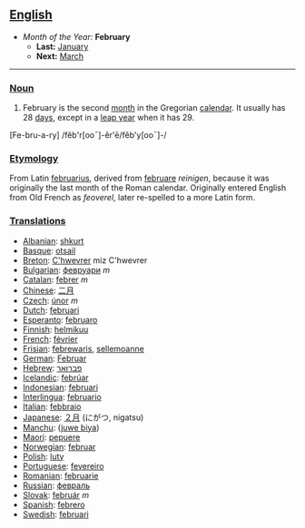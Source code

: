 == [[English]] ==
*''Month of the Year:'' '''February'''
**'''Last:''' [[January]]
**'''Next:''' [[March]]
----

=== [[Noun]] ===
#February is the second [[month]] in the Gregorian [[calendar]]. It usually has 28 [[day|days]], except in a [[leap year]] when it has 29.

[Fe-bru-a-ry] /fĕb'r[ooˉ]-ĕr'ē/fĕb'y[ooˉ]-/

=== [[Etymology]] ===
From Latin [[februarius]], derived from [[februare]] ''reinigen'', because it was originally the last month of the Roman calendar. Originally entered English from Old French as ''feoverel'', later re-spelled to a more Latin form.

=== [[Translations]] ===
*[[Albanian]]: [[shkurt]]
*[[Basque]]: [[otsail]]
*[[Breton]]: [[C'hwevrer]] miz C'hwevrer
*[[Bulgarian]]: [[февруари]] ''m''
*[[Catalan]]: [[febrer]] ''m''
*[[Chinese]]: [[二月]]
*[[Czech]]: [[únor]] ''m''
*[[Dutch]]: [[februari]]
*[[Esperanto]]: [[februaro]]
*[[Finnish]]: [[helmikuu]]
*[[French]]: [[février]]
*[[Frisian]]: [[febrewaris]], [[sellemoanne]]
*[[German]]: [[Februar]]
*[[Hebrew]]: [[פברואר]]
*[[Icelandic]]: [[febrúar]]
*[[Indonesian]]: [[februari]]
*[[Interlingua]]: [[februario]]
*[[Italian]]: [[febbraio]]
*[[Japanese]]: [[２月]] (にがつ, nigatsu)
*[[Manchu]]: ([[juwe biya]])
*[[Maori]]: [[pepuere]]
*[[Norwegian]]: [[februar]]
*[[Polish]]: [[luty]]
*[[Portuguese]]: [[fevereiro]]
*[[Romanian]]: [[februarie]]
*[[Russian]]: [[февраль]]
*[[Slovak]]: [[február]] ''m''
*[[Spanish]]: [[febrero]]
*[[Swedish]]: [[februari]]